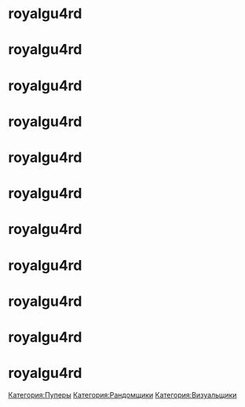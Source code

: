 = royalgu4rd =

= royalgu4rd =

= royalgu4rd =

= royalgu4rd =

= royalgu4rd =

= royalgu4rd =

= royalgu4rd =

= royalgu4rd =

= royalgu4rd =

= royalgu4rd =

= royalgu4rd =
[[Категория:Пуперы]]
[[Категория:Рандомщики]]
[[Категория:Визуальщики]]